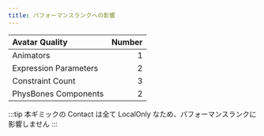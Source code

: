 ```yaml
---
title: パフォーマンスランクへの影響
---
```


|Avatar Quality|Number|
|:-|-:|
|Animators|1|
|Expression Parameters|2|
|Constraint Count|3|
|PhysBones Components|2|

:::tip
本ギミックの Contact は全て LocalOnly なため、パフォーマンスランクに影響しません
:::
